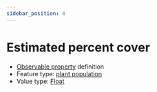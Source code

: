 ```yaml
---
sidebar_position: 4
---
```



# Estimated percent cover

- [Observable property](/viewers/dawe-vocabs?uri=https://linked.data.gov.au/def/test/dawe-cv/a9f6b098-96bf-4faf-a460-2d71213023f6) definition
- Feature type: [plant population](http://linked.data.gov.au/def/tern-cv/ae71c3f6-d430-400f-a1d4-97a333b4ee02)
- Value type: [Float](https://w3id.org/tern/ontologies/tern/Float)


<Example protocolModule="invertebrate-wet-pitfall" observableProperty="https://linked.data.gov.au/def/test/dawe-cv/a9f6b098-96bf-4faf-a460-2d71213023f6" />
